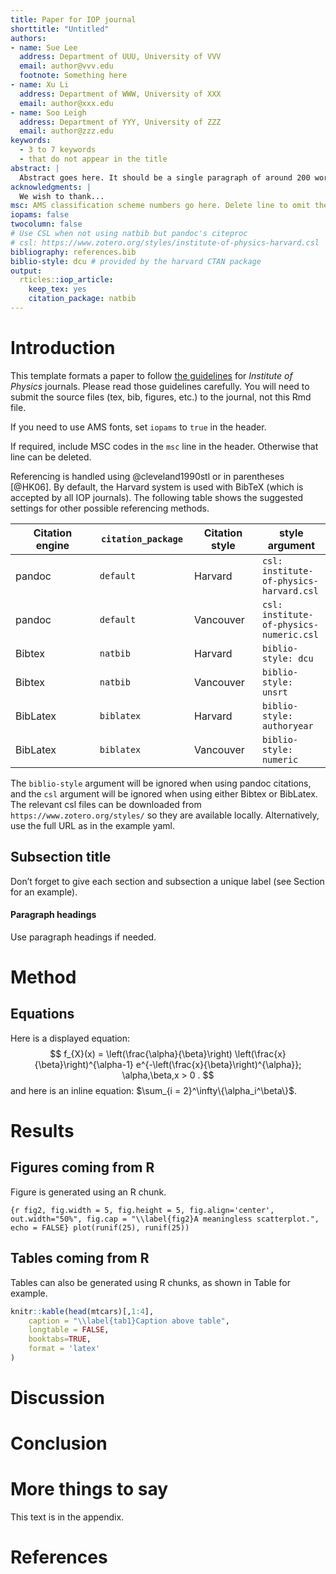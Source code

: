 ---
title: Paper for IOP journal
shorttitle: "Untitled"
authors:
- name: Sue Lee
  address: Department of UUU, University of VVV
  email: author@vvv.edu
  footnote: Something here
- name: Xu Li
  address: Department of WWW, University of XXX
  email: author@xxx.edu
- name: Soo Leigh
  address: Department of YYY, University of ZZZ
  email: author@zzz.edu
keywords:
  - 3 to 7 keywords
  - that do not appear in the title
abstract: |
  Abstract goes here. It should be a single paragraph of around 200 words.
acknowledgments: |
  We wish to thank...
msc: AMS classification scheme numbers go here. Delete line to omit them.
iopams: false
twocolumn: false
# Use CSL when not using natbib but pandoc's citeproc
# csl: https://www.zotero.org/styles/institute-of-physics-harvard.csl
bibliography: references.bib
biblio-style: dcu # provided by the harvard CTAN package
output: 
  rticles::iop_article:
    keep_tex: yes
    citation_package: natbib
---


# Introduction {#sec:1}

This template formats a paper to follow [the guidelines](https://publishingsupport.iopscience.iop.org/questions/latex-template/) for *Institute of Physics* journals. Please read those guidelines carefully. You will need to submit the source files (tex, bib, figures, etc.) to the journal, not this Rmd file. 

If you need to use AMS fonts, set `iopams` to `true` in the header.

If required, include MSC codes in the `msc` line in the header. Otherwise that line can be deleted.

Referencing is handled using @cleveland1990stl or in parentheses [@HK06]. By default, the Harvard system is used with BibTeX (which is accepted by all IOP journals). The following table shows the suggested settings for other possible referencing methods.

| Citation engine   |  `citation_package` | Citation style | style argument |
| ----------------- | ------------------- | -------------- | -------------- |
| pandoc            | `default`  | Harvard   | `csl: institute-of-physics-harvard.csl` |
| pandoc            | `default`  | Vancouver | `csl: institute-of-physics-numeric.csl` |
| Bibtex            | `natbib`   | Harvard   | `biblio-style: dcu`                     |
| Bibtex            | `natbib`   | Vancouver | `biblio-style: unsrt`                   |
| BibLatex          | `biblatex` | Harvard   | `biblio-style: authoryear`              |
| BibLatex          | `biblatex` | Vancouver | `biblio-style: numeric`                 |

The `biblio-style` argument will be ignored when using pandoc citations, and the `csl` argument will be ignored when using either Bibtex or BibLatex. The relevant csl files can be downloaded from `https://www.zotero.org/styles/` so they are available locally. Alternatively, use the full URL as in the example yaml.

## Subsection title {#sec:2}

Don't forget to give each section
and subsection a unique label (see Section \ref{sec:1} for an example).

#### Paragraph headings

Use paragraph headings if needed.


# Method

## Equations

Here is a displayed equation:
$$ 
  f_{X}(x) = \left(\frac{\alpha}{\beta}\right)
  \left(\frac{x}{\beta}\right)^{\alpha-1}
  e^{-\left(\frac{x}{\beta}\right)^{\alpha}}; 
  \alpha,\beta,x > 0 .
$$
and here is an inline equation: $\sum_{i = 2}^\infty\{\alpha_i^\beta\}$.


# Results

## Figures coming from R

Figure \ref{fig2} is generated using an R chunk.

```{r fig2, fig.width = 5, fig.height = 5, fig.align='center', out.width="50%", fig.cap = "\\label{fig2}A meaningless scatterplot.", echo = FALSE}
plot(runif(25), runif(25))
```

## Tables coming from R

Tables can also be generated using R chunks, as shown in Table \ref{tab1} for example.

```{r tab1, echo=FALSE}
knitr::kable(head(mtcars)[,1:4], 
    caption = "\\label{tab1}Caption above table",
    longtable = FALSE,
    booktabs=TRUE,
    format = 'latex'
)
```

# Discussion


# Conclusion

\appendix

# More things to say

This text is in the appendix.

# References {-}
